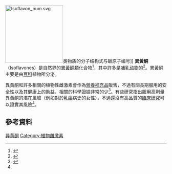 [[File:Isoflavon_num.svg|180px]]类物质的分子结构式与碳原子编号]]
'''異黃酮'''（Isoflavones）是自然界的[[異黃酮類|異黃酮類]]化合物<ref>{{cite journal |vauthors=Kaufman PB, Duke JA, Brielmann H, Boik J, Hoyt JE |title=A comparative survey of leguminous plants as sources of the isoflavones, genistein and daidzein: implications for human nutrition and health |journal=J Altern Complement Med |volume=3 |issue=1 |pages=7–12 |year=1997 |pmid=9395689 |doi=10.1089/acm.1997.3.7 |citeseerx=10.1.1.320.9747 }}</ref>，其中許多是[[哺乳动物|哺乳动物]]的{{le|植物性雌激素|phytoestrogen}}<ref name="Heber, D 2008 176–181">{{cite book |author=Heber, D |title=Handbook of Nutrition and Food, Second Edition |editor=Berdanier, C.D |editor2=Dwyer, J.T. |editor3=Feldman, E.B. |pages=176–181 |publisher=CRC Press |year=2008 |isbn=978-0-8493-9218-4|doi=10.1201/9781420008890.ch70|chapter=Plant Foods and PhyTOChemicals in Human Health }}</ref>。異黃酮主要是由[[豆科|豆科]]植物所分泌。

異黃酮和許多相關的植物性雌激素會作為[[營養補充品|營養補充品]]販售，不過有關長期服用的安全性以及其健康上的助益，相關的科學證據非常的少<ref name="lpi">{{cite web|url=http://lpi.oregonstate.edu/mic/dietary-factors/phytochemicals/soy-isoflavones|title=Soy isoflavones|publisher=Micronutrient Information Center, Linus Pauling Institute, Oregon State University, Corvallis|date=2016|accessdate=27 July 2016|archive-date=2019-10-20|archive-url=https://web.archive.org/web/20191020134813/https://lpi.oregonstate.edu/mic/dietary-factors/phytochemicals/soy-isoflavones|dead-url=yes}}</ref>。有些研究指出服用高劑量異黃酮的潛在風險（例如對於[[乳癌|乳癌]]病史的女性），不過還沒有高品質的[[臨床研究|臨床研究]]可以證實其風險<ref name=lpi/>。

==參考資料==
{{reflist}}
[[Category:异黄酮|]]
[[Category:植物雌激素|Category:植物雌激素]]